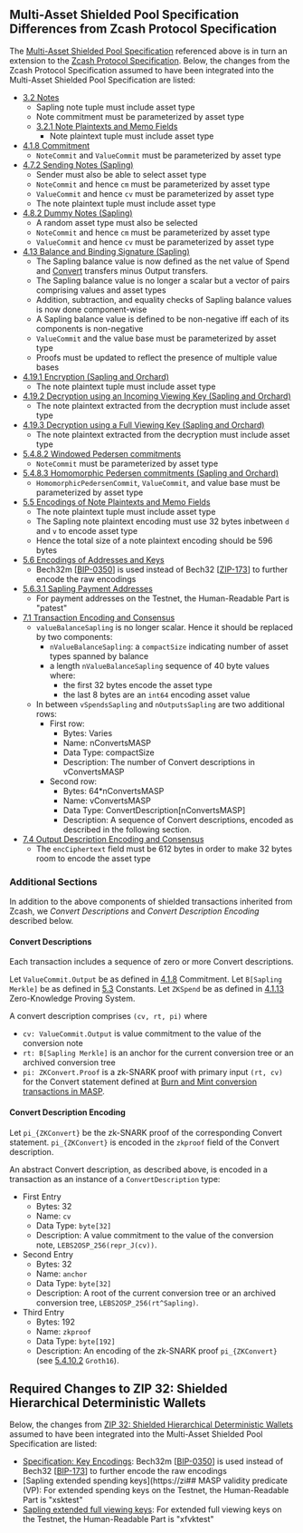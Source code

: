 ## Multi-Asset Shielded Pool Specification Differences from Zcash Protocol Specification
The [Multi-Asset Shielded Pool Specification](https://github.com/anoma/masp/blob/main/docs/multi-asset-shielded-pool.pdf)
referenced above is in turn an extension to the [Zcash Protocol Specification](https://zips.z.cash/protocol/protocol.pdf).
Below, the changes from the Zcash Protocol Specification assumed to have been integrated into the Multi-Asset Shielded Pool Specification are listed:
* [3.2 Notes](https://zips.z.cash/protocol/protocol.pdf#notes)
  * Sapling note tuple must include asset type
  * Note commitment must be parameterized by asset type
  * [3.2.1 Note Plaintexts and Memo Fields](https://zips.z.cash/protocol/protocol.pdf#noteptconcept)
    * Note plaintext tuple must include asset type 
* [4.1.8 Commitment](https://zips.z.cash/protocol/protocol.pdf#abstractcommit)
  * `NoteCommit` and `ValueCommit` must be parameterized by asset type
* [4.7.2 Sending Notes (Sapling)](https://zips.z.cash/protocol/protocol.pdf#saplingsend)
  * Sender must also be able to select asset type
  * `NoteCommit` and hence `cm` must be parameterized by asset type
  * `ValueCommit` and hence `cv` must be parameterized by asset type
  * The note plaintext tuple must include asset type
* [4.8.2 Dummy Notes (Sapling)](https://zips.z.cash/protocol/protocol.pdf#saplingdummynotes)
  * A random asset type must also be selected
  * `NoteCommit` and hence `cm` must be parameterized by asset type
  * `ValueCommit` and hence `cv` must be parameterized by asset type
* [4.13 Balance and Binding Signature (Sapling)](https://zips.z.cash/protocol/protocol.pdf#saplingbalance)
  * The Sapling balance value is now defined as the net value of Spend and [Convert](#convert-descriptions) transfers minus Output transfers.
  * The Sapling balance value is no longer a scalar but a vector of pairs comprising values and asset types
  * Addition, subtraction, and equality checks of Sapling balance values is now done component-wise
  * A Sapling balance value is defined to be non-negative iff each of its components is non-negative
  * `ValueCommit` and the value base must be parameterized by asset type
  * Proofs must be updated to reflect the presence of multiple value bases
* [4.19.1 Encryption (Sapling and Orchard)](https://zips.z.cash/protocol/protocol.pdf#saplingandorchardencrypt)
  * The note plaintext tuple must include asset type
* [4.19.2 Decryption using an Incoming Viewing Key (Sapling and Orchard)](https://zips.z.cash/protocol/protocol.pdf#decryptivk)
  * The note plaintext extracted from the decryption must include asset type
* [4.19.3 Decryption using a Full Viewing Key (Sapling and Orchard)](https://zips.z.cash/protocol/protocol.pdf#decryptovk)
  * The note plaintext extracted from the decryption must include asset type
* [5.4.8.2 Windowed Pedersen commitments](https://zips.z.cash/protocol/protocol.pdf#concretewindowedcommit)
  * `NoteCommit` must be parameterized by asset type
* [5.4.8.3 Homomorphic Pedersen commitments (Sapling and Orchard)](https://zips.z.cash/protocol/protocol.pdf#concretehomomorphiccommit)
  * `HomomorphicPedersenCommit`, `ValueCommit`, and value base must be parameterized by asset type
* [5.5 Encodings of Note Plaintexts and Memo Fields](https://zips.z.cash/protocol/protocol.pdf#notept)
  * The note plaintext tuple must include asset type
  * The Sapling note plaintext encoding must use 32 bytes inbetween `d` and `v` to encode asset type
  * Hence the total size of a note plaintext encoding should be 596 bytes
* [5.6 Encodings of Addresses and Keys](https://zips.z.cash/protocol/protocol.pdf#addressandkeyencoding)
  * Bech32m \[[BIP-0350](https://github.com/bitcoin/bips/blob/master/bip-0350.mediawiki)\] is used instead of Bech32 \[[ZIP-173](https://zips.z.cash/zip-0173)\] to further encode the raw encodings
* [5.6.3.1 Sapling Payment Addresses](https://zips.z.cash/protocol/protocol.pdf#saplingpaymentaddrencoding)
  * For payment addresses on the Testnet, the Human-Readable Part is "patest"
* [7.1 Transaction Encoding and Consensus](https://zips.z.cash/protocol/protocol.pdf#txnencoding)
  * `valueBalanceSapling` is no longer scalar. Hence it should be replaced by two components:
    * `nValueBalanceSapling`: a `compactSize` indicating number of asset types spanned by balance
    * a length `nValueBalanceSapling` sequence of 40 byte values where:
      * the first 32 bytes encode the asset type
      * the last 8 bytes are an `int64` encoding asset value
  * In between `vSpendsSapling` and `nOutputsSapling` are two additional rows:
    * First row:
      * Bytes: Varies
      * Name: nConvertsMASP
      * Data Type: compactSize
      * Description: The number of Convert descriptions in vConvertsMASP
    * Second row:
      * Bytes: 64*nConvertsMASP
      * Name: vConvertsMASP
      * Data Type: ConvertDescription[nConvertsMASP]
      * Description: A sequence of Convert descriptions, encoded as described in the following section.
* [7.4 Output Description Encoding and Consensus](https://zips.z.cash/protocol/protocol.pdf#outputencodingandconsensus)
  * The `encCiphertext` field must be 612 bytes in order to make 32 bytes room to encode the asset type

### Additional Sections
In addition to the above components of shielded transactions inherited from Zcash, we *Convert Descriptions* and
*Convert Description Encoding* described below.

#### Convert Descriptions
Each transaction includes a sequence of zero or more Convert descriptions.

Let `ValueCommit.Output` be as defined in [4.1.8](https://zips.z.cash/protocol/protocol.pdf#abstractcommit) Commitment.
Let `B[Sapling Merkle]` be as defined in [5.3](https://zips.z.cash/protocol/protocol.pdf#constants) Constants.
Let `ZKSpend` be as defined in [4.1.13](https://zips.z.cash/protocol/protocol.pdf#abstractzk) Zero-Knowledge Proving System.

A convert description comprises `(cv, rt, pi)` where
* `cv: ValueCommit.Output` is value commitment to the value of the conversion note
* `rt: B[Sapling Merkle]` is an anchor for the current conversion tree or an archived conversion tree
* `pi: ZKConvert.Proof` is a zk-SNARK proof with primary input `(rt, cv)` for the Convert statement defined at [Burn and Mint conversion transactions in MASP](./burn-and-mint.md).
#### Convert Description Encoding
Let `pi_{ZKConvert}` be the zk-SNARK proof of the corresponding Convert statement. `pi_{ZKConvert}` is encoded in the
`zkproof` field of the Convert description.

An abstract Convert description, as described above, is encoded in a transaction as an instance of a `ConvertDescription` type:
* First Entry
  * Bytes: 32
  * Name: `cv`
  * Data Type: `byte[32]`
  * Description: A value commitment to the value of the conversion note, `LEBS2OSP_256(repr_J(cv))`.
* Second Entry
  * Bytes: 32
  * Name: `anchor`
  * Data Type: `byte[32]`
  * Description: A root of the current conversion tree or an archived conversion tree, `LEBS2OSP_256(rt^Sapling)`.
* Third Entry
  * Bytes: 192
  * Name: `zkproof`
  * Data Type: `byte[192]`
  * Description: An encoding of the zk-SNARK proof `pi_{ZKConvert}` (see [5.4.10.2](https://zips.z.cash/protocol/protocol.pdf#groth) `Groth16`).
## Required Changes to ZIP 32: Shielded Hierarchical Deterministic Wallets
Below, the changes from [ZIP 32: Shielded Hierarchical Deterministic Wallets](https://zips.z.cash/zip-0032) assumed to
have been integrated into the Multi-Asset Shielded Pool Specification are listed:
* [Specification: Key Encodings](https://zips.z.cash/zip-0032#specification-key-encodings): Bech32m \[[BIP-0350](https://github.com/bitcoin/bips/blob/master/bip-0350.mediawiki)\] is used instead of Bech32 \[[BIP-173](https://github.com/bitcoin/bips/blob/master/bip-0173.mediawiki)\] to further encode the raw encodings
* [Sapling extended spending keys](https://zi## MASP validity predicate (VP): For extended spending keys on the Testnet, the Human-Readable Part is "xsktest"
* [Sapling extended full viewing keys](https://zips.z.cash/zip-0032#sapling-extended-full-viewing-keys): For extended full viewing keys on the Testnet, the Human-Readable Part is "xfvktest"
